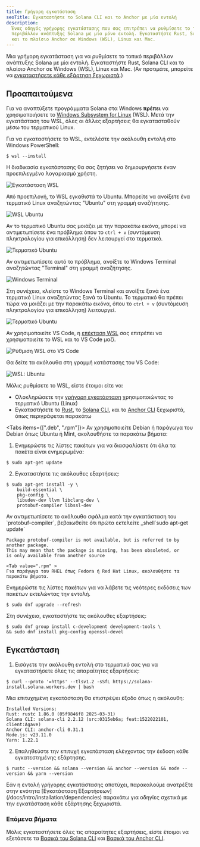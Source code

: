 ```yaml
---
title: Γρήγορη εγκατάσταση
seoTitle: Εγκαταστήστε το Solana CLI και το Anchor με μία εντολή
description:
  Ένας οδηγός γρήγορης εγκατάστασης που σας επιτρέπει να ρυθμίσετε το τοπικό
  περιβάλλον ανάπτυξης Solana με μία μόνο εντολή. Εγκαταστήστε Rust, Solana CLI
  και το πλαίσιο Anchor σε Windows (WSL), Linux και Mac.
---
```


Μια γρήγορη εγκατάσταση για να ρυθμίσετε το τοπικό περιβάλλον ανάπτυξης Solana
με μία εντολή. Εγκαταστήστε Rust, Solana CLI και το πλαίσιο Anchor σε Windows
(WSL), Linux και Mac. (Αν προτιμάτε, μπορείτε να
[εγκαταστήσετε κάθε εξάρτηση ξεχωριστά](/docs/intro/installation/dependencies).)

## Προαπαιτούμενα

<Accordions>
<Accordion title="Windows">

Για να αναπτύξετε προγράμματα Solana στα Windows **πρέπει** να χρησιμοποιήσετε
το
[Windows Subsystem for Linux](https://learn.microsoft.com/en-us/windows/wsl/install)
(WSL). Μετά την εγκατάσταση του WSL, όλες οι άλλες εξαρτήσεις θα εγκατασταθούν
μέσω του τερματικού Linux.

Για να εγκαταστήσετε το WSL, εκτελέστε την ακόλουθη εντολή στο Windows
PowerShell:

```terminal
$ wsl --install
```

Η διαδικασία εγκατάστασης θα σας ζητήσει να δημιουργήσετε έναν προεπιλεγμένο
λογαριασμό χρήστη.

![Εγκατάσταση WSL](/assets/docs/intro/installation/wsl-install.png)

Από προεπιλογή, το WSL εγκαθιστά το Ubuntu. Μπορείτε να ανοίξετε ένα τερματικό
Linux αναζητώντας "Ubuntu" στη γραμμή αναζήτησης.

![WSL Ubuntu](/assets/docs/intro/installation/wsl-ubuntu-search.png)

Αν το τερματικό Ubuntu σας μοιάζει με την παρακάτω εικόνα, μπορεί να
αντιμετωπίσετε ένα πρόβλημα όπου το `ctrl + v` (συντόμευση πληκτρολογίου για
επικόλληση) δεν λειτουργεί στο τερματικό.

![Τερματικό Ubuntu](/assets/docs/intro/installation/wsl-ubuntu-terminal-1.png)

Αν αντιμετωπίσετε αυτό το πρόβλημα, ανοίξτε το Windows Terminal αναζητώντας
"Terminal" στη γραμμή αναζήτησης.

![Windows Terminal](/assets/docs/intro/installation/wsl-windows-terminal.png)

Στη συνέχεια, κλείστε το Windows Terminal και ανοίξτε ξανά ένα τερματικό Linux
αναζητώντας ξανά το Ubuntu. Το τερματικό θα πρέπει τώρα να μοιάζει με την
παρακάτω εικόνα, όπου το `ctrl + v` (συντόμευση πληκτρολογίου για επικόλληση)
λειτουργεί.

![Τερματικό Ubuntu](/assets/docs/intro/installation/wsl-ubuntu-terminal-2.png)

Αν χρησιμοποιείτε VS Code, η
[επέκταση WSL](https://code.visualstudio.com/docs/remote/wsl-tutorial) σας
επιτρέπει να χρησιμοποιείτε το WSL και το VS Code μαζί.

![Ρύθμιση WSL στο VS Code](/assets/docs/intro/installation/wsl-vscode.png)

Θα δείτε τα ακόλουθα στη γραμμή κατάστασης του VS Code:

![WSL: Ubuntu](/assets/docs/intro/installation/wsl-vscode-ubuntu.png)

Μόλις ρυθμίσετε το WSL, είστε έτοιμοι είτε να:

- Ολοκληρώσετε την [γρήγορη εγκατάσταση](#installation) χρησιμοποιώντας το
  τερματικό Ubuntu (Linux)
- Εγκαταστήσετε το [Rust](/docs/intro/installation/dependencies#install-rust),
  το [Solana CLI](/docs/intro/installation/dependencies#install-solana-cli), και
  το [Anchor CLI](/docs/intro/installation/dependencies#install-anchor-cli)
  ξεχωριστά, όπως περιγράφεται παρακάτω

</Accordion>
<Accordion title="Linux">

<Tabs items={[".deb", ".rpm"]}>
<Tab value=".deb" >
Αν χρησιμοποιείτε Debian ή παράγωγα του Debian όπως Ubuntu ή Mint, ακολουθήστε τα παρακάτω βήματα:

1. Ενημερώστε τις λίστες πακέτων για να διασφαλίσετε ότι όλα τα πακέτα είναι
   ενημερωμένα:

```terminal
$ sudo apt-get update
```

2. Εγκαταστήστε τις ακόλουθες εξαρτήσεις:

```terminal
$ sudo apt-get install -y \
    build-essential \
    pkg-config \
    libudev-dev llvm libclang-dev \
    protobuf-compiler libssl-dev
```

<Callout>
Αν αντιμετωπίσετε το ακόλουθο σφάλμα κατά την εγκατάσταση του `protobuf-compiler`, βεβαιωθείτε
ότι πρώτα εκτελείτε _shell`sudo apt-get update`

```
Package protobuf-compiler is not available, but is referred to by another package.
This may mean that the package is missing, has been obsoleted, or
is only available from another source
```

</Callout>

  </Tab>

    <Tab value=".rpm" >
    Για παράγωγα του RHEL όπως Fedora ή Red Hat Linux, ακολουθήστε τα παρακάτω βήματα.

Ενημερώστε τις λίστες πακέτων για να λάβετε τις νεότερες εκδόσεις των πακέτων
εκτελώντας την εντολή.

```terminal
$ sudo dnf upgrade --refresh
```

Στη συνέχεια, εγκαταστήστε τις ακόλουθες εξαρτήσεις:

```terminal
$ sudo dnf group install c-development development-tools \
&& sudo dnf install pkg-config openssl-devel
```

  </Tab>
</Tabs>

</Accordion>
</Accordions>

## Εγκατάσταση

1. Εισάγετε την ακόλουθη εντολή στο τερματικό σας για να εγκαταστήσετε όλες τις
   απαραίτητες εξαρτήσεις:

```terminal
$ curl --proto '=https' --tlsv1.2 -sSfL https://solana-install.solana.workers.dev | bash
```

Μια επιτυχημένη εγκατάσταση θα επιστρέψει έξοδο όπως η ακόλουθη:

```
Installed Versions:
Rust: rustc 1.86.0 (05f9846f8 2025-03-31)
Solana CLI: solana-cli 2.2.12 (src:0315eb6a; feat:1522022101, client:Agave)
Anchor CLI: anchor-cli 0.31.1
Node.js: v23.11.0
Yarn: 1.22.1
```

2. Επαληθεύστε την επιτυχή εγκατάσταση ελέγχοντας την έκδοση κάθε εγκατεστημένης
   εξάρτησης.

```terminal
$ rustc --version && solana --version && anchor --version && node --version && yarn --version
```

<Callout>
  Εάν η εντολή γρήγορης εγκατάστασης αποτύχει, παρακαλούμε ανατρέξτε στην
  ενότητα [Εγκατάσταση Εξαρτήσεων](/docs/intro/installation/dependencies)
  παρακάτω για οδηγίες σχετικά με την εγκατάσταση κάθε εξάρτησης ξεχωριστά.
</Callout>

### Επόμενα βήματα

Μόλις εγκαταστήσετε όλες τις απαραίτητες εξαρτήσεις, είστε έτοιμοι να εξετάσετε
τα [Βασικά του Solana CLI](/docs/intro/installation/solana-cli-basics) και
[Βασικά του Anchor CLI](/docs/intro/installation/anchor-cli-basics).

